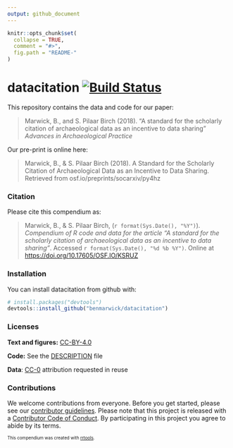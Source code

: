 ```yaml
---
output: github_document
---
```


<!-- README.md is generated from README.Rmd. Please edit that file -->

```r
knitr::opts_chunk$set(
  collapse = TRUE,
  comment = "#>",
  fig.path = "README-"
)
```

# datacitation  [![Build Status](https://travis-ci.org/benmarwick/datacitation.svg?branch=master)](https://travis-ci.org/benmarwick/datacitation) 

This repository contains the data and code for our paper:

> Marwick, B., and S. Pilaar Birch (2018). "A standard for the scholarly citation of archaeological data as an incentive to data sharing" _Advances in Archaeological Practice_

Our pre-print is online here: 

> Marwick, B., & S. Pilaar Birch (2018). A Standard for the Scholarly Citation of Archaeological Data as an Incentive to Data Sharing. Retrieved from osf.io/preprints/socarxiv/py4hz

### Citation

Please cite this compendium as:

> Marwick, B., & S. Pilaar Birch, (`r format(Sys.Date(), "%Y")`). _Compendium of R code and data for the article "A standard for the scholarly citation of archaeological data as an incentive to data sharing"_. Accessed `r format(Sys.Date(), "%d %b %Y")`. Online at <https://doi.org/10.17605/OSF.IO/KSRUZ>

### Installation

You can install datacitation from github with:

```r
# install.packages("devtools")
devtools::install_github("benmarwick/datacitation")
```

### Licenses

**Text and figures:**  [CC-BY-4.0](http://creativecommons.org/licenses/by/4.0/)

**Code:** See the [DESCRIPTION](DESCRIPTION) file

**Data**: [CC-0](http://creativecommons.org/publicdomain/zero/1.0/) attribution requested in reuse

### Contributions

We welcome contributions from everyone. Before you get started, please see our [contributor guidelines](CONTRIBUTING.md). Please note that this project is released with a [Contributor Code of Conduct](CONDUCT.md). By participating in this project you agree to abide by its terms.

<sup><sub>This compendium was created with [rrtools](https://github.com/benmarwick/rrtools).</sup></sub>
